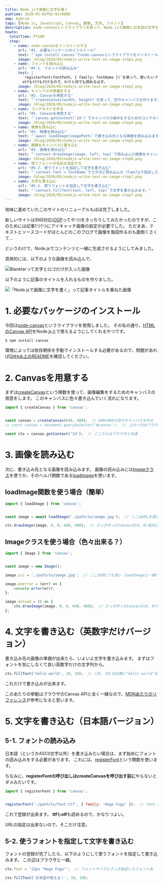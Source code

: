 ```yaml
---
title: Node.jsで画像に文字を書く
pubtime: 2020-05-03T02:01+0900
amp: hybrid
tags: [Node.js, JavaScript, Canvas, 画像, 文字, フォント]
description: node-canvasというライブラリを使って、Node.jsで画像に日本語の文字を書く方法です。ブラウザのcanvasと同じAPIが実装されてるので、canvasを使ったことがあるなら簡単に使えると思います。
howto:
  totalTime: PT10M
  step:
    - name: node-canvasをインストールする
      url: "#1. 必要なパッケージのインストール"
      text: "`npm install canvas`でnode-canvasというライブラリをインストールします。"
      image: /blog/2020/05/nodejs-write-text-on-image-step1.png
    - name: フォントを読み込む
      url: "#5-1. フォントの読み込み"
      text: |
        `registerFont(fontPath, { family: fontName })`を使って、使いたいフォントを読み込みます。
        otfもttfも行けるので、わりと何でも読めるはず。
      image: /blog/2020/05/nodejs-write-text-on-image-step2.png
    - name: キャンバスの準備をする
      url: "#2. Canvasを用意する"
      text: "`createCanvas(width, height)`を使って、空のキャンバスを作ります。"
      image: /blog/2020/05/nodejs-write-text-on-image-step3.png
    - name: コンテキストを作る
      url: "#2. Canvasを用意する"
      text: "`canvas.getContext('2d')`でキャンバスの操作をするためのコンテキストを作ります。"
      image: /blog/2020/05/nodejs-write-text-on-image-step4.png
    - name: 画像を読み込む
      url: "#3. 画像を読み込む"
      text: "`await loadImage(imagePath)`で書き込み先となる画像を読み込みます"
      image: /blog/2020/05/nodejs-write-text-on-image-step5.png
    - name: 画像をキャンバスに書き込む
      url: "#3. 画像を読み込む"
      text: "`context.drawImage(image, left, top)`で読み込んだ画像をキャンバスに書き込みます。"
      image: /blog/2020/05/nodejs-write-text-on-image-step6.png
    - name: 使うフォントの名前を指定する
      url: "#5-2. 使うフォントを指定して文字を書き込む"
      text: "`context.font = fontName`でさきほど読み込んだ（familyで指定した）フォントの名前を指定します。"
      image: /blog/2020/05/nodejs-write-text-on-image-step7.png
    - name: 文字を書き込む
      url: "#5-2. 使うフォントを指定して文字を書き込む"
      text: "`context.fillText(text, left, top)`で文字を書き込みます。"
      image: /blog/2020/05/nodejs-write-text-on-image-step7.png
---
```


地味に進めていたこのサイトのリニューアルもほぼ完了しました。

新しいサイトはSNS対応([OGP](https://ogp.me/)ってやつ)をきっちりしてみたかったのですが、このためには記事1つ1つにアイキャッチ画像の設定が必要でした。
ただまあ、テキストとソースコードがほとんどのこのブログで画像を毎回作るのも面倒くさくて…

というわけで、Node.jsでコンテンツと一緒に生成させるようにしてみました。

具体的には、以下のような画像を読み込んで、

![Blanktarって文字とロゴだけが入った画像](/blog/2020/05/eyecatch-base-image.svg "144x144")

以下のように記事のタイトルを入れるものを作りました。

![「Node.jsで画像に文字を書く」って記事タイトルを重ねた画像](/blog/2020/05/eyecatch-output-image.png "144x144")

# 1. 必要なパッケージのインストール

今回は[node-canvas](https://www.npmjs.com/package/canvas)というライブラリを使用しました。
その名の通り、[HTMLのCanvas API](https://developer.mozilla.org/ja/docs/Web/API/Canvas_API)をNode.js上で使えるようにしてくれるやつです。

``` shell
$ npm install canvas
```

環境によっては依存関係を手動でインストールする必要があるので、問題があれば[GitHub上のREADME](https://github.com/Automattic/node-canvas/blob/master/Readme.md)を確認してください。


# 2. Canvasを用意する

まずは[createCanvas](https://github.com/Automattic/node-canvas/blob/master/Readme.md#createcanvas)という関数を使って、画像編集をするためのキャンバスの用意をします。
このキャンバスに色々書き込んでいく流れになります。

``` javascript
import { createCanvas } from 'canvas';


const canvas = createCanvas(640, 480);  // 640x480の空のキャンバスを作る
// const canvas = document.querySelector('#canvas');  // 上の一行はブラウザの場合のコレに相当します

const ctx = canvas.getContext('2d');  // ここからはブラウザと共通
```


# 3. 画像を読み込む

次に、書き込み先となる画像を読み込みます。
画像の読み込みには[Imageクラス](https://github.com/Automattic/node-canvas/blob/master/Readme.md#imagesrc)を使うか、そのヘルパ関数である[loadImage](https://github.com/Automattic/node-canvas/blob/master/Readme.md#loadimage)を使います。

## loadImage関数を使う場合（簡単）

``` javascript
import { loadImage } from 'canvas';


const image = await loadImage('./path/to/image.jpg');  // ここはURLを渡しても平気

ctx.drawImage(image, 0, 0, 640, 480);  // さっき作ったCanvasの(0, 0)地点に640x480のサイズで描画
```

## Imageクラスを使う場合（色々出来る？）

``` javascript
import { Image } from 'canvas';


const image = new Image();

image.src = './path/to/image.jpg';  // ここはURLでも良い（loadImageと一緒）

image.onerror = (err) => {
    console.error(err);
};

image.onload = () => {
    ctx.drawImage(image, 0, 0, 640, 480);  // さっき作ったCanvasの(0, 0)地点に640x480のサイズで描画
};
```


# 4. 文字を書き込む（英数字だけバージョン）

書き込み先の画像の準備が出来たら、いよいよ文字を書き込みます。
まずはフォントを気にしなくて良い英数字だけの文字列から。

``` javascript
ctx.fillText('hello world', 10, 10);  // (10, 10)の位置に"hello world"を書き込む
```

これだけで書き込みが出来ます。

このあたりの挙動はブラウザのCanvas APIと全く一緒なので、[MDNあたりのリファレンス](https://developer.mozilla.org/ja/docs/Web/API/CanvasRenderingContext2D/fillText)が参考になると思います。


# 5. 文字を書き込む（日本語バージョン）

## 5-1. フォントの読み込み

日本語（というかASCII文字以外）を書き込みたい場合は、まず始めにフォントの読み込みをする必要があります。
これには、[registerFont](https://github.com/Automattic/node-canvas/blob/master/Readme.md#registerfont)という関数を使います。

ちなみに、**registerFontの呼び出しはcreateCanvasを呼び出す前に**やらないとダメみたいです。

``` javascript
import { registerFont } from 'canvas';


registerFont('./path/to/font.ttf', { family: 'Hoge Fuga' });  // font.ttfを登録する。フォント名は適当
```

これで登録が出来ます。
**ttf**も**otf**も読めるので、かなりつよい。

URLの指定は出来ないので、そこだけ注意。

## 5-2. 使うフォントを指定して文字を書き込む

フォントの登録が完了したら、以下のようにして使うフォントを指定して書き込みます。
この辺はブラウザと一緒。

``` javascript
ctx.font = '12px "Hoge Fuga"';  // フォントサイズとさっき指定したフォント名

ctx.fillText('日本語が使える！', 10, 10);
```
